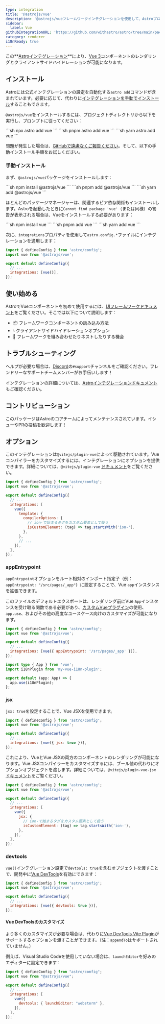 ```yaml
---
type: integration
title: '@astrojs/vue'
description: '@astrojs/vueフレームワークインテグレーションを使用して、AstroプロジェクトでVue 3コンポーネントのサポートを拡張する方法を学びます。'
sidebar:
  label: Vue
githubIntegrationURL: 'https://github.com/withastro/astro/tree/main/packages/integrations/vue/'
category: renderer
i18nReady: true
---
```


この**[Astroインテグレーション][astro-integration]**により、[Vue 3](https://vuejs.org/)コンポーネントのレンダリングとクライアントサイドハイドレーションが可能になります。

## インストール

Astroには公式インテグレーションの設定を自動化する`astro add`コマンドが含まれています。必要に応じて、代わりに[インテグレーションを手動でインストール](#manual-install)することもできます。

`@astrojs/vue`をインストールするには、プロジェクトディレクトリから以下を実行し、プロンプトに従ってください：

<PackageManagerTabs>
  <Fragment slot="npm">
  ```sh
  npx astro add vue
  ```
  </Fragment>
  <Fragment slot="pnpm">
  ```sh
  pnpm astro add vue
  ```
  </Fragment>
  <Fragment slot="yarn">
  ```sh
  yarn astro add vue
  ```
  </Fragment>
</PackageManagerTabs>

問題が発生した場合は、[GitHubで遠慮なくご報告ください](https://github.com/withastro/astro/issues)。そして、以下の手動インストール手順をお試しください。

### 手動インストール

まず、`@astrojs/vue`パッケージをインストールします：

<PackageManagerTabs>
  <Fragment slot="npm">
  ```sh
  npm install @astrojs/vue
  ```
  </Fragment>
  <Fragment slot="pnpm">
  ```sh
  pnpm add @astrojs/vue
  ```
  </Fragment>
  <Fragment slot="yarn">
  ```sh
  yarn add @astrojs/vue
  ```
  </Fragment>
</PackageManagerTabs>


ほとんどのパッケージマネージャーは、関連するピア依存関係もインストールします。Astroを起動したときに`Cannot find package 'vue'`（または同様）の警告が表示される場合は、Vueをインストールする必要があります：

<PackageManagerTabs>
  <Fragment slot="npm">
  ```sh
  npm install vue
  ```
  </Fragment>
  <Fragment slot="pnpm">
  ```sh
  pnpm add vue
  ```
  </Fragment>
  <Fragment slot="yarn">
  ```sh
  yarn add vue
  ```
  </Fragment>
</PackageManagerTabs>

次に、`integrations`プロパティを使用して`astro.config.*`ファイルにインテグレーションを適用します：

```js ins={2} ins="vue()" title="astro.config.mjs"
import { defineConfig } from 'astro/config';
import vue from '@astrojs/vue';

export default defineConfig({
  // ...
  integrations: [vue()],
});
```

## 使い始める

AstroでVueコンポーネントを初めて使用するには、[UIフレームワークドキュメント][astro-ui-frameworks]をご覧ください。そこでは以下について説明します：

* 📦 フレームワークコンポーネントの読み込み方法
* 💧 クライアントサイドハイドレーションオプション
* 🤝 フレームワークを組み合わせたりネストしたりする機会

## トラブルシューティング

ヘルプが必要な場合は、[Discord](https://astro.build/chat)の`#support`チャンネルをご確認ください。フレンドリーなサポートチームメンバーがお手伝いします！

インテグレーションの詳細については、[Astroインテグレーションドキュメント][astro-integration]もご確認ください。

## コントリビューション

このパッケージはAstroのコアチームによってメンテナンスされています。イシューやPRの投稿を歓迎します！

[astro-integration]: /ja/guides/integrations-guide/

[astro-ui-frameworks]: /ja/guides/framework-components/#using-framework-components

## オプション

このインテグレーションは`@vitejs/plugin-vue`によって駆動されています。Vueコンパイラーをカスタマイズするには、インテグレーションにオプションを提供できます。詳細については、`@vitejs/plugin-vue` [ドキュメント](https://www.npmjs.com/package/@vitejs/plugin-vue)をご覧ください。

```js title="astro.config.mjs"
import { defineConfig } from 'astro/config';
import vue from '@astrojs/vue';

export default defineConfig({
  // ...
  integrations: [
    vue({
      template: {
        compilerOptions: {
          // ion-で始まるタグをカスタム要素として扱う
          isCustomElement: (tag) => tag.startsWith('ion-'),
        },
      },
      // ...
    }),
  ],
});
```

### appEntrypoint

`appEntrypoint`オプションをルート相対のインポート指定子（例：`appEntrypoint: "/src/pages/_app"`）に設定することで、Vue `app`インスタンスを拡張できます。

このファイルのデフォルトエクスポートは、レンダリング前にVue `App`インスタンスを受け取る関数である必要があり、[カスタムVueプラグイン](https://vuejs.org/guide/reusability/plugins.html)の使用、`app.use`、およびその他の高度なユースケース向けのカスタマイズが可能になります。

```js title="astro.config.mjs"
import { defineConfig } from 'astro/config';
import vue from '@astrojs/vue';

export default defineConfig({
  // ...
  integrations: [vue({ appEntrypoint: '/src/pages/_app' })],
});
```

```ts title="src/pages/_app.ts"
import type { App } from 'vue';
import i18nPlugin from 'my-vue-i18n-plugin';

export default (app: App) => {
  app.use(i18nPlugin);
};
```

### jsx

`jsx: true`を設定することで、Vue JSXを使用できます。

```js title="astro.config.mjs"
import { defineConfig } from 'astro/config';
import vue from '@astrojs/vue';

export default defineConfig({
  // ...
  integrations: [vue({ jsx: true })],
});
```

これにより、VueとVue JSXの両方のコンポーネントのレンダリングが可能になります。Vue JSXコンパイラーをカスタマイズするには、ブール値の代わりにオプションオブジェクトを渡します。詳細については、`@vitejs/plugin-vue-jsx` [ドキュメント](https://www.npmjs.com/package/@vitejs/plugin-vue-jsx)をご覧ください。

```js title="astro.config.mjs"
import { defineConfig } from 'astro/config';
import vue from '@astrojs/vue';

export default defineConfig({
  // ...
  integrations: [
    vue({
      jsx: {
        // ion-で始まるタグをカスタム要素として扱う
        isCustomElement: (tag) => tag.startsWith('ion-'),
      },
    }),
  ],
});
```

### devtools

<p><Since pkg="@astrojs/vue" v="4.2.0" /></p>

`vue()`インテグレーション設定で`devtools: true`を含むオブジェクトを渡すことで、開発中に[Vue DevTools](https://devtools-next.vuejs.org/)を有効にできます：

```js title="astro.config.mjs"
import { defineConfig } from 'astro/config';
import vue from '@astrojs/vue';

export default defineConfig({
  // ...
  integrations: [vue({ devtools: true })],
});
```

#### Vue DevToolsのカスタマイズ

<p><Since pkg="@astrojs/vue" v="4.3.0" /></p>

より多くのカスタマイズが必要な場合は、代わりに[Vue DevTools Vite Plugin](https://devtools-next.vuejs.org/guide/vite-plugin#options)がサポートするオプションを渡すことができます。（注：`appendTo`はサポートされていません。）

例えば、Visual Studio Codeを使用していない場合は、`launchEditor`を好みのエディターに設定できます：

```js title="astro.config.mjs"
import { defineConfig } from "astro/config";
import vue from "@astrojs/vue";

export default defineConfig({
  // ...
  integrations: [
    vue({
      devtools: { launchEditor: "webstorm" },
    }),
  ],
});
```